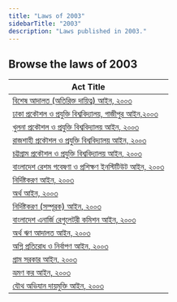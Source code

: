```yaml
---
title: "Laws of 2003"
sidebarTitle: "2003"
description: "Laws published in 2003."
---
```


## Browse the laws of 2003

| Act Title |
|-----------|
| [বিশেষ আদালত (অতিরিক্ত দায়িত্ব) আইন, ২০০৩](/laws/act-911) |
| [ঢাকা প্রকৌশল ও প্রযুক্তি বিশ্ববিদ্যালয়, গাজীপুর আইন,২০০৩](/laws/act-910) |
| [খুলনা প্রকৌশল ও প্রযুক্তি বিশ্ববিদ্যালয় আইন, ২০০৩](/laws/act-909) |
| [রাজশাহী প্রকৌশল ও প্রযুক্তি বিশ্ববিদ্যালয় আইন, ২০০৩](/laws/act-908) |
| [চট্টগ্রাম প্রকৌশল ও প্রযুক্তি বিশ্ববিদ্যালয় আইন, ২০০৩](/laws/act-907) |
| [বাংলাদেশ রেশম গবেষণা ও প্রশিক্ষণ ইনস্টিটিউট আইন, ২০০৩](/laws/act-906) |
| [নির্দিষ্টকরণ আইন, ২০০৩](/laws/act-905) |
| [অর্থ আইন, ২০০৩](/laws/act-904) |
| [নির্দিষ্টকরণ (সম্পূরক) আইন, ২০০৩](/laws/act-903) |
| [বাংলাদেশ এনার্জি রেগুলেটরী কমিশন আইন, ২০০৩](/laws/act-902) |
| [অর্থ ঋণ আদালত আইন, ২০০৩](/laws/act-901) |
| [অগ্নি প্রতিরোধ ও নির্বাপণ আইন, ২০০৩](/laws/act-900) |
| [গ্রাম সরকার আইন, ২০০৩](/laws/act-899) |
| [ভ্রমণ কর আইন, ২০০৩](/laws/act-898) |
| [যৌথ অভিযান দায়মুক্তি আইন, ২০০৩](/laws/act-897) |
